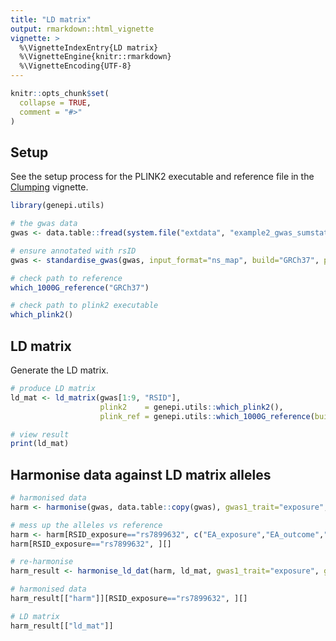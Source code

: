 ```yaml
---
title: "LD matrix"
output: rmarkdown::html_vignette
vignette: >
  %\VignetteIndexEntry{LD matrix}
  %\VignetteEngine{knitr::rmarkdown}
  %\VignetteEncoding{UTF-8}
---
```


```r
knitr::opts_chunk$set(
  collapse = TRUE,
  comment = "#>"
)
```

## Setup

See the setup process for the PLINK2 executable and reference file in the [Clumping](https://nicksunderland.github.io/genepi.utils/articles/clumping.html) vignette.


```r
library(genepi.utils)

# the gwas data
gwas <- data.table::fread(system.file("extdata", "example2_gwas_sumstats.tsv", package="genepi.utils"))

# ensure annotated with rsID
gwas <- standardise_gwas(gwas, input_format="ns_map", build="GRCh37", populate_rsid="b37_dbsnp156")

# check path to reference
which_1000G_reference("GRCh37")

# check path to plink2 executable
which_plink2()
```

## LD matrix

Generate the LD matrix. 

```r
# produce LD matrix 
ld_mat <- ld_matrix(gwas[1:9, "RSID"],
                    plink2    = genepi.utils::which_plink2(),
                    plink_ref = genepi.utils::which_1000G_reference(build="GRCh37"))

# view result
print(ld_mat)
```


## Harmonise data against LD matrix alleles

```r
# harmonised data 
harm <- harmonise(gwas, data.table::copy(gwas), gwas1_trait="exposure", gwas2_trait="outcome", merge=c("RSID"="RSID"))

# mess up the alleles vs reference
harm <- harm[RSID_exposure=="rs7899632", c("EA_exposure","EA_outcome","OA_exposure","OA_outcome") := list("A","A","G","G")]
harm[RSID_exposure=="rs7899632", ][]

# re-harmonise
harm_result <- harmonise_ld_dat(harm, ld_mat, gwas1_trait="exposure", gwas2_trait="outcome")

# harmonised data
harm_result[["harm"]][RSID_exposure=="rs7899632", ][]

# LD matrix
harm_result[["ld_mat"]]
```
